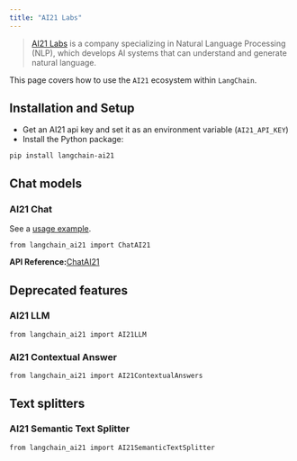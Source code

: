 ```yaml
---
title: "AI21 Labs"
---
```


> [AI21 Labs](https://www.ai21.com/about) is a company specializing in Natural Language Processing (NLP), which develops AI systems that can understand and generate natural language.

This page covers how to use the `AI21` ecosystem within `LangChain`.

## Installation and Setup

* Get an AI21 api key and set it as an environment variable (`AI21_API_KEY`)
* Install the Python package:

```
pip install langchain-ai21
```

## Chat models

### AI21 Chat

See a [usage example](/src/oss/integrations/chat/ai21).

```
from langchain_ai21 import ChatAI21
```

**API Reference:**[ChatAI21](https://python.langchain.com/api_reference/ai21/chat_models/langchain_ai21.chat_models.ChatAI21.html)

## Deprecated features

<Warning />

### AI21 LLM

```
from langchain_ai21 import AI21LLM
```

### AI21 Contextual Answer

```
from langchain_ai21 import AI21ContextualAnswers
```

## Text splitters

### AI21 Semantic Text Splitter

```
from langchain_ai21 import AI21SemanticTextSplitter
```
